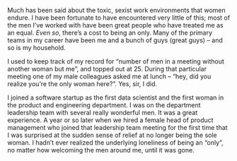 Much has been said about the toxic, sexist work environments that women endure. I have been fortunate to have encountered very little of this; most of the men I've worked with have been great people who have treated me as an equal. _Even so_, there's a cost to being an only. Many of the primary teams in my career have been me and a bunch of guys (great guys) -- and so is my household. 

I used to keep track of my record for "number of men in a meeting without another woman but me", and topped out at 25. During that particular meeting one of my male colleagues asked me at lunch -- "hey, did you realize you're the only woman here?". Yes, sir, I did.

I joined a software startup as the first data scientist and the first woman in the product and engineering department. I was on the department leadership team with several really wonderful men. It was a great experience. A year or so later when we hired a female head of product management who joined that leadership team meeting for the first time that I was surprised at the sudden sense of relief at no longer being the sole woman. I hadn't ever realized the underlying loneliness of being an "only", no matter how welcoming the men around me, until it was gone.